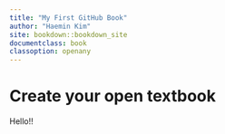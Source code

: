 ```yaml
---
title: "My First GitHub Book"
author: "Haemin Kim"
site: bookdown::bookdown_site
documentclass: book
classoption: openany
---
```


# Create your open textbook

Hello!!
